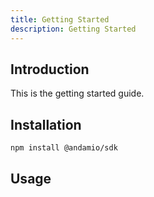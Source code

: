 ```yaml
---
title: Getting Started
description: Getting Started
---
```


## Introduction

This is the getting started guide.

## Installation

```bash
npm install @andamio/sdk
```

## Usage
